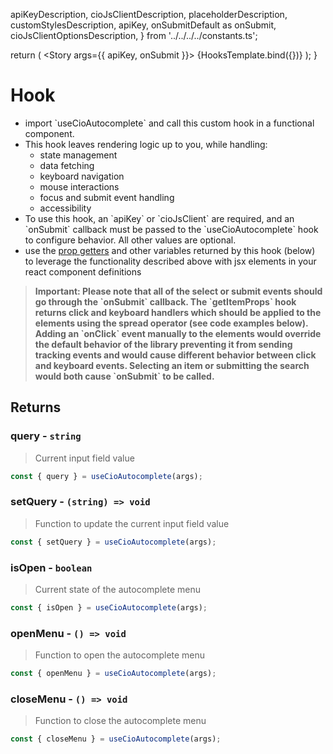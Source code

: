   apiKeyDescription,
  cioJsClientDescription,
  placeholderDescription,
  customStylesDescription,
  apiKey,
  onSubmitDefault as onSubmit,
  cioJsClientOptionsDescription,
} from '../../../../constants.ts';

<Meta of={HooksStories} name='Documentation' />

return (
  <Canvas>
    <Story args={{ apiKey, onSubmit }}>
      {HooksTemplate.bind({})}
    </Story>
  </Canvas>
  );
}

# Hook 
  - import \`useCioAutocomplete\` and call this custom hook in a functional component.
  - This hook leaves rendering logic up to you, while handling:
    - state management
    - data fetching
    - keyboard navigation
    - mouse interactions
    - focus and submit event handling
    - accessibility
- To use this hook, an \`apiKey\` or \`cioJsClient\` are required, and an \`onSubmit\` callback must be passed to the \`useCioAutocomplete\` hook to configure behavior. All other values are optional.
- use the <a href="https://kentcdodds.com/blog/how-to-give-rendering-control-to-users-with-prop-getters" target="__blank">prop getters</a> and other variables returned by this hook (below) to leverage the functionality described above with jsx elements in your react component definitions

> **Important: Please note that all of the select or submit events should go through the \`onSubmit\` callback. The \`getItemProps\` hook returns click and keyboard handlers which should be applied to the elements using the spread operator (see code examples below). Adding an \`onClick\` event manually to the elements would override the default behavior of the library preventing it from sending tracking events and would cause different behavior between click and keyboard events. Selecting an item or submitting the search would both cause \`onSubmit\` to be called.**


## Returns

### query - `string`

> Current input field value

  ```jsx
  const { query } = useCioAutocomplete(args);
  ```

### setQuery - `(string) => void`

> Function to update the current input field value 

  ```jsx
  const { setQuery } = useCioAutocomplete(args);
  ```

### isOpen - `boolean`

> Current state of the autocomplete menu 

  ```jsx
  const { isOpen } = useCioAutocomplete(args);
  ```

### openMenu - `() => void`

> Function to open the autocomplete menu 

  ```jsx
  const { openMenu } = useCioAutocomplete(args);
  ```

### closeMenu - `() => void`

> Function to close the autocomplete menu 

  ```jsx
  const { closeMenu } = useCioAutocomplete(args);
  ```

